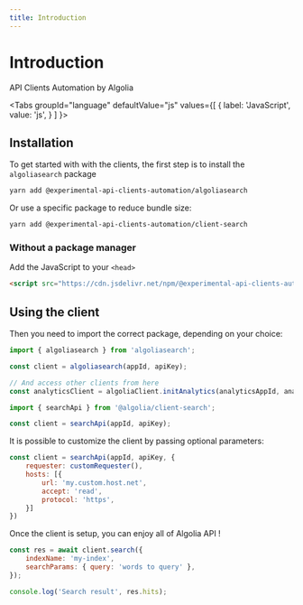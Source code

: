 ```yaml
---
title: Introduction
---
```


# Introduction

API Clients Automation by Algolia


<Tabs
  groupId="language"
  defaultValue="js"
  values={[
    { label: 'JavaScript', value: 'js', }
  ]
}>
<TabItem value="js">

## Installation

To get started with with the clients, the first step is to install the `algoliasearch` package

```bash
yarn add @experimental-api-clients-automation/algoliasearch
```

Or use a specific package to reduce bundle size:

```bash
yarn add @experimental-api-clients-automation/client-search
```

### Without a package manager

Add the JavaScript to your `<head>`

```html
<script src="https://cdn.jsdelivr.net/npm/@experimental-api-clients-automation/algoliasearch@0.0.1/dist/algoliasearch.umd.browser.min.js"></script>
```

## Using the client

Then you need to import the correct package, depending on your choice:

```js
import { algoliasearch } from 'algoliasearch';

const client = algoliasearch(appId, apiKey);

// And access other clients from here
const analyticsClient = algoliaClient.initAnalytics(analyticsAppId, analyticsApiKey);
```

```js
import { searchApi } from '@algolia/client-search';

const client = searchApi(appId, apiKey);
```

It is possible to customize the client by passing optional parameters:

```js
const client = searchApi(appId, apiKey, {
    requester: customRequester(),
    hosts: [{
        url: 'my.custom.host.net',
        accept: 'read',
        protocol: 'https',
    }]
})
```

Once the client is setup, you can enjoy all of Algolia API !

```js
const res = await client.search({
    indexName: 'my-index',
    searchParams: { query: 'words to query' },
});

console.log('Search result', res.hits);
```

</TabItem>
</Tabs>
